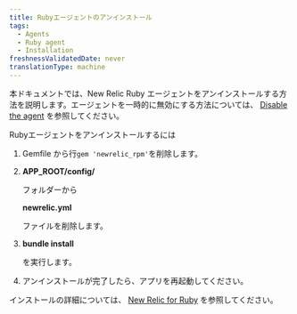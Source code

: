 ```yaml
---
title: Rubyエージェントのアンインストール
tags:
  - Agents
  - Ruby agent
  - Installation
freshnessValidatedDate: never
translationType: machine
---
```


本ドキュメントでは、New Relic Ruby エージェントをアンインストールする方法を説明します。エージェントを一時的に無効にする方法については、 [Disable the agent](/docs/agents/manage-apm-agents/installation/disable-apm-agent#ruby) を参照してください。

Rubyエージェントをアンインストールするには

1. Gemfile から行`gem 'newrelic_rpm'`を削除します。

2. <DNT>**APP_ROOT/config/**</DNT>

   フォルダーから

   <DNT>**newrelic.yml**</DNT>

   ファイルを削除します。

3. <DNT>**bundle install**</DNT>

   を実行します。

4. アンインストールが完了したら、アプリを再起動してください。

インストールの詳細については、 [New Relic for Ruby](/docs/agents/ruby-agent/getting-started/new-relic-ruby) を参照してください。